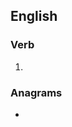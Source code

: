 ==English==

===Verb===
{{head|en|verb form}}

# {{en-past of|vial}}

===Anagrams===
* {{anagrams|en|aviled|vailed}}